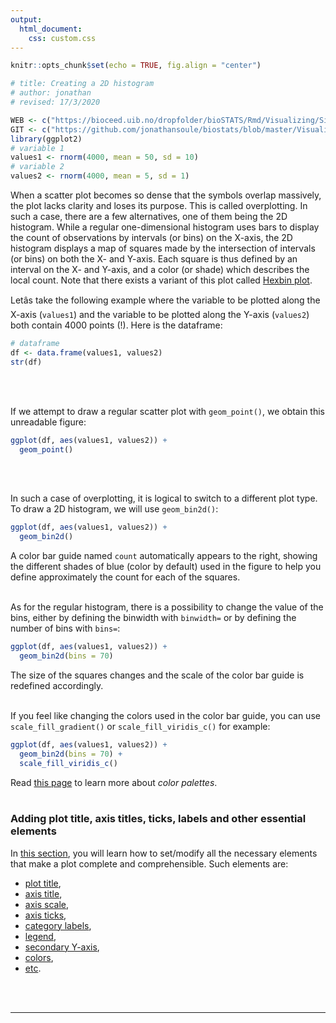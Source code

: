 ```yaml
---
output:
  html_document:
    css: custom.css
--- 
```


```r
knitr::opts_chunk$set(echo = TRUE, fig.align = "center")

# title: Creating a 2D histogram
# author: jonathan
# revised: 17/3/2020

WEB <- c("https://bioceed.uib.no/dropfolder/bioSTATS/Rmd/Visualizing/Simple/2D-histogram.html")
GIT <- c("https://github.com/jonathansoule/biostats/blob/master/Visualizing/Simple/2D-histogram.Rmd")
library(ggplot2)
# variable 1
values1 <- rnorm(4000, mean = 50, sd = 10)
# variable 2
values2 <- rnorm(4000, mean = 5, sd = 1)
```
When a scatter plot becomes so dense that the symbols overlap massively, the plot lacks clarity and loses its purpose. This is called overplotting. In such a case, there are a few alternatives, one of them being the 2D histogram. While a regular one-dimensional histogram uses bars to display the count of observations by intervals (or bins) on the X-axis, the 2D histogram displays a map of squares made by the intersection of intervals (or bins) on both the X- and Y-axis. Each square is thus defined by an interval on the X- and Y-axis, and a color (or shade) which describes the local count. Note that there exists a variant of this plot called [Hexbin plot](https://biostats.w.uib.no/creating-a-hexbin-plot/){target="_blank"}.

Letâs take the following example where the variable to be plotted along the X-axis (`values1`) and the variable to be plotted along the Y-axis (`values2`) both contain 4000 points (!). Here is the dataframe:
```r
# dataframe
df <- data.frame(values1, values2)
str(df)
```
<br/><br/>

If we attempt to draw a regular scatter plot with `geom_point()`, we obtain this unreadable figure:
```r
ggplot(df, aes(values1, values2)) +
  geom_point()
```
<br/><br/>

In such a case of overplotting, it is logical to switch to a different plot type.
To draw a 2D histogram, we will use `geom_bin2d()`:
```r
ggplot(df, aes(values1, values2)) +
  geom_bin2d()
```

A color bar guide named `count` automatically appears to the right, showing the different shades of blue (color by default) used in the figure to help you define approximately the count for each of the squares.
<br/><br/>

As for the regular histogram, there is a possibility to change the value of the bins, either by defining the binwidth with `binwidth=` or by defining the number of bins with `bins=`:
```r
ggplot(df, aes(values1, values2)) +
  geom_bin2d(bins = 70)
```
The size of the squares changes and the scale of the color bar guide is redefined accordingly.
<br/><br/>

If you feel like changing the colors used in the color bar guide, you can use `scale_fill_gradient()` or `scale_fill_viridis_c()` for example:
```r
ggplot(df, aes(values1, values2)) +
  geom_bin2d(bins = 70) +
  scale_fill_viridis_c()
```
Read [this page](https://biostats.w.uib.no/choosing-colors-for-your-plot/){target="_blank"} to learn more about *color palettes*.
<br/><br/>

### Adding plot title, axis titles, ticks, labels and other essential elements

In [this section](https://biostats.w.uib.no/topics/data-visualization-with-ggplot2/essential-elements/){target="_blank"}, you will learn how to set/modify all the necessary elements that make a plot complete and comprehensible. Such elements are:

+ [plot title](https://biostats.w.uib.no/title/){target="_blank"}, 
+ [axis title](https://biostats.w.uib.no/axis-titles/){target="_blank"},
+ [axis scale](https://biostats.w.uib.no/axis-scale/){target="_blank"},
+ [axis ticks](https://biostats.w.uib.no/axis-ticks/){target="_blank"},
+ [category labels](https://biostats.w.uib.no/category-labels/){target="_blank"},
+ [legend](https://biostats.w.uib.no/legend/){target="_blank"},
+ [secondary Y-axis](https://biostats.w.uib.no/secondary-y-axis/){target="_blank"},
+ [colors](https://biostats.w.uib.no/choosing-colors-for-your-plot/){target="_blank"},
+ [etc](https://biostats.w.uib.no/topics/data-visualization-with-ggplot2/essential-elements/){target="_blank"}.

<br/><br/>

***
<!-- UNCOMMENT TO ACTIVATE
Get the Rmarkdown file corresponding to this page on [GitHub](`r GIT`){target="_blank"}.
-->
